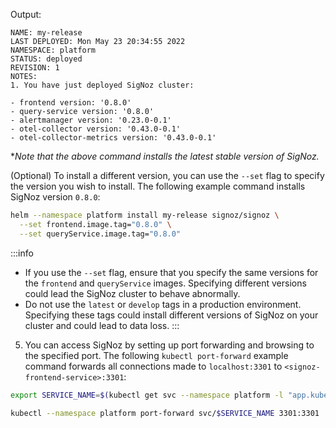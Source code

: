 Output:
```
NAME: my-release
LAST DEPLOYED: Mon May 23 20:34:55 2022
NAMESPACE: platform
STATUS: deployed
REVISION: 1
NOTES:
1. You have just deployed SigNoz cluster:

- frontend version: '0.8.0'
- query-service version: '0.8.0'
- alertmanager version: '0.23.0-0.1'
- otel-collector version: '0.43.0-0.1'
- otel-collector-metrics version: '0.43.0-0.1'
```

  *_Note that the above command installs the latest stable version of SigNoz._
  
  (Optional) To install a different version, you can use the `--set` flag to specify the version you wish to install. The following example command installs SigNoz version `0.8.0`:
  
```bash
helm --namespace platform install my-release signoz/signoz \
  --set frontend.image.tag="0.8.0" \
  --set queryService.image.tag="0.8.0"
```

:::info
  - If you use the `--set` flag, ensure that you specify the same versions for the `frontend` and `queryService` images. Specifying different versions could lead the SigNoz cluster to behave abnormally.
  - Do not use the `latest` or `develop` tags in a production environment. Specifying these tags could install different versions of SigNoz on your cluster and could lead to data loss.
:::

5. You can access SigNoz by setting up port forwarding and browsing to the specified port. The following `kubectl port-forward` example command forwards all connections made to `localhost:3301` to `<signoz-frontend-service>:3301`:

```bash
export SERVICE_NAME=$(kubectl get svc --namespace platform -l "app.kubernetes.io/component=frontend" -o jsonpath="{.items[0].metadata.name}")

kubectl --namespace platform port-forward svc/$SERVICE_NAME 3301:3301
```